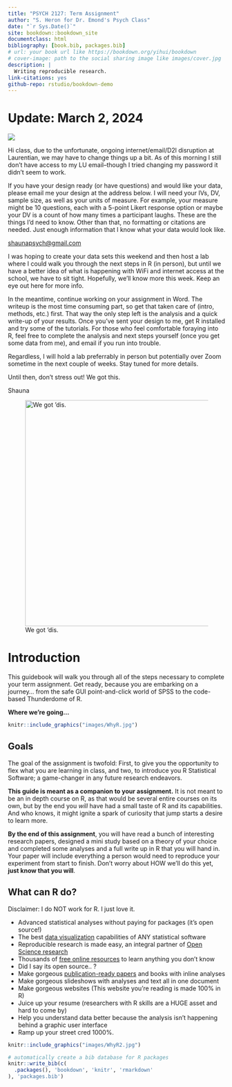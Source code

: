 ```yaml
---
title: "PSYCH 2127: Term Assignment"
author: "S. Heron for Dr. Emond's Psych Class"
date: "`r Sys.Date()`"
site: bookdown::bookdown_site
documentclass: html
bibliography: [book.bib, packages.bib]
# url: your book url like https://bookdown.org/yihui/bookdown
# cover-image: path to the social sharing image like images/cover.jpg
description: |
  Writing reproducible research.
link-citations: yes
github-repo: rstudio/bookdown-demo
---
```


# Update: March 2, 2024

![](images/internetdown.gif)

Hi class, due to the unfortunate, ongoing internet/email/D2l disruption at Laurentian, we may have to change things up a bit. As of this morning I still don't have access to my LU email--though I tried changing my password it didn't seem to work.

If you have your design ready (or have questions) and would like your data, please email me your design at the address below. I will need your IVs, DV, sample size, as well as your units of measure. For example, your measure might be 10 questions, each with a 5-point Likert response option or maybe your DV is a count of how many times a participant laughs. These are the things I'd need to know. Other than that, no formatting or citations are needed. Just enough information that I know what your data would look like.

[shaunapsych\@gmail.com](mailto:shaunapsych@gmail.com){.email}

I was hoping to create your data sets this weekend and then host a lab where I could walk you through the next steps in R (in person), but until we have a better idea of what is happening with WiFi and internet access at the school, we have to sit tight. Hopefully, we'll know more this week. Keep an eye out here for more info.

In the meantime, continue working on your assignment in Word. The writeup is the most time consuming part, so get that taken care of (intro, methods, etc.) first. That way the only step left is the analysis and a quick write-up of your results. Once you've sent your design to me, get R installed and try some of the tutorials. For those who feel comfortable foraying into R, feel free to complete the analysis and next steps yourself (once you get some data from me), and email if you run into trouble.

Regardless, I will hold a lab preferrably in person but potentially over Zoom sometime in the next couple of weeks. Stay tuned for more details.

Until then, don't stress out! We got this.

Shauna

![We got 'dis.](images/developpeuse.webp){width="524"}

# Introduction

This guidebook will walk you through all of the steps necessary to complete your term assignment. Get ready, because you are embarking on a journey... from the safe GUI point-and-click world of SPSS to the code-based Thunderdome of R.

**Where we're going...**

```r
knitr::include_graphics("images/WhyR.jpg")
```

## Goals

The goal of the assignment is twofold: First, to give you the opportunity to flex what you are learning in class, and two, to introduce you R Statistical Software; a game-changer in any future research endeavors.

**This guide is meant as a companion to your assignment.** It is not meant to be an in depth course on R, as that would be several entire courses on its own, but by the end you *will* have had a small taste of R and its capabilities. And who knows, it might ignite a spark of curiosity that jump starts a desire to learn more.

**By the end of this assignment**, you will have read a bunch of interesting research papers, designed a mini study based on a theory of your choice and completed some analyses and a full write up in R that you will hand in. Your paper will include everything a person would need to reproduce your experiment from start to finish. Don’t worry about HOW we’ll do this yet, **just know that you will**.

## What can R do?

Disclaimer: I do NOT work for R. I just love it.

-   Advanced statistical analyses without paying for packages (it's open source!)
-   The best [data visualization](https://r-graph-gallery.com/) capabilities of ANY statistical software
-   Reproducible research is made easy, an integral partner of [Open Science research](https://www.apa.org/monitor/2021/11/career-open-science)
-   Thousands of [free online resources](https://bookdown.org/mikemahoney218/IDEAR/introduction-to-r.html) to learn anything you don't know
-   Did I say its open source.. ?
-   Make gorgeous [publication-ready papers](https://rmarkdown.rstudio.com/gallery.html) and books with inline analyses
-   Make gorgeous slideshows with analyses and text all in one document
-   Make gorgeous websites (This website you're reading is made 100% in R)
-   Juice up your resume (researchers with R skills are a HUGE asset and hard to come by)
-   Help you understand data better because the analysis isn't happening behind a graphic user interface
-   Ramp up your street cred 1000%.

```r
knitr::include_graphics("images/WhyR2.jpg")
```

```r
# automatically create a bib database for R packages
knitr::write_bib(c(
  .packages(), 'bookdown', 'knitr', 'rmarkdown'
), 'packages.bib')
```
